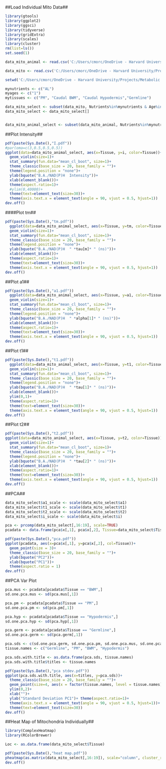 
##Load Individual Mito Data##
```r
library(gtools)
library(ggplot2)
library(ggsci)
library(tidyverse)
library(gridExtra)
library(scales)
library(cluster)
rm(list=ls())
set.seed(1)

data_mito_animal <- read.csv('C:/Users/cmorc/OneDrive - Harvard University/Projects/Metabolic Aging Atlas/Data Analysis/FLIM_Mito_Median_Per_Animal_052623.csv')

data_mito <- read.csv('C:/Users/cmorc/OneDrive - Harvard University/Projects/Metabolic Aging Atlas/Data Analysis/FLIM_Mito_052623.csv')

setwd('C:/Users/cmorc/OneDrive - Harvard University/Projects/Metabolic Aging Atlas/Data Analysis/Tissue Analyses/')

mynutrients <- c("AL")
myages <- c("1")
mytissues <- c("PM", "Caudal BWM", "Caudal Hypodermis","Germline")

data_mito_select <- subset(data_mito, Nutrients%in%mynutrients & Age%in%myages & TissueFullName%in%mytissues)
data_mito_select <- data_mito_select[]


data_mito_animal_select <- subset(data_mito_animal, Nutrients%in%mynutrients & Age%in%myages & TissueFullName%in%mytissues)

```

##Plot Intensity##
```r

pdf(paste(Sys.Date(),"I.pdf"))
#par(oma=c(3,0.5,0.5,0.5))
ggplot(data=data_mito_animal_select, aes(x=Tissue, y=i, color=Tissue))+
  geom_violin(size=1)+
  stat_summary(fun.data="mean_cl_boot", size=1)+
  theme_classic(base_size = 20, base_family = "")+
  theme(legend.position = "none")+
  ylab(bquote("B.A./NAD(P)H  Intensity"))+
  xlab(element_blank())+
  theme(aspect.ratio=1)+
  #ylim(0,40000)+
  theme(text=element_text(size=30))+ 
  theme(axis.text.x = element_text(angle = 90, vjust = 0.5, hjust=1))
dev.off()

```

####Plot tm##
```r
pdf(paste(Sys.Date(),"tm.pdf"))
  ggplot(data=data_mito_animal_select, aes(x=Tissue, y=tm, color=Tissue))+
  geom_violin(size=1)+
  stat_summary(fun.data="mean_cl_boot", size=1)+
  theme_classic(base_size = 20, base_family = "")+
  theme(legend.position = "none")+
  ylab(bquote("B.A./NAD(P)H  " *tau[m]* " (ns)"))+
  xlab(element_blank())+
  theme(aspect.ratio=1)+
  theme(text=element_text(size=30))+ 
  theme(axis.text.x = element_text(angle = 90, vjust = 0.5, hjust=1))
dev.off()

```



##Plot a1##
```r
pdf(paste(Sys.Date(),"a1.pdf"))
  ggplot(data=data_mito_animal_select, aes(x=Tissue, y=a1, color=Tissue))+
  geom_violin(size=1)+
  stat_summary(fun.data="mean_cl_boot", size=1)+
  theme_classic(base_size = 20, base_family = "")+
  theme(legend.position = "none")+
  ylab(bquote("B.A./NAD(P)H  " *alpha[1]* " (ns)"))+
  xlab(element_blank())+
  theme(aspect.ratio=1)+
  theme(text=element_text(size=30))+ 
  theme(axis.text.x = element_text(angle = 90, vjust = 0.5, hjust=1))
dev.off()

```

##Plot t1##
```r
pdf(paste(Sys.Date(),"t1.pdf"))
  ggplot(data=data_mito_animal_select, aes(x=Tissue, y=t1, color=Tissue))+
  geom_violin(size=1)+
  stat_summary(fun.data="mean_cl_boot", size=1)+
  theme_classic(base_size = 20, base_family = "")+
  theme(legend.position = "none")+
  ylab(bquote("B.A./NAD(P)H  " *tau[1]* " (ns)"))+
  xlab(element_blank())+
  ylim(0,1)+
  theme(aspect.ratio=1)+
  theme(text=element_text(size=30))+ 
  theme(axis.text.x = element_text(angle = 90, vjust = 0.5, hjust=1))
dev.off()
```

##Plot t2##
```r
pdf(paste(Sys.Date(),"t2.pdf"))
ggplot(data=data_mito_animal_select, aes(x=Tissue, y=t2, color=Tissue))+
  geom_violin(size=1)+
  stat_summary(fun.data="mean_cl_boot", size=1)+
  theme_classic(base_size = 20, base_family = "")+
  theme(legend.position = "none")+
  ylab(bquote("B.A./NAD(P)H  " *tau[2]* " (ns)"))+
  xlab(element_blank())+
  theme(aspect.ratio=1)+
  theme(text=element_text(size=30))+ 
  theme(axis.text.x = element_text(angle = 90, vjust = 0.5, hjust=1))
dev.off()

```

##PCA##
```r
data_mito_select$a1_scale <- scale(data_mito_select$a1)
data_mito_select$t1_scale <- scale(data_mito_select$t1)
data_mito_select$t2_scale <- scale(data_mito_select$t2)
data_mito_select$i_scale <- scale(data_mito_select$i)

pca <- prcomp(data_mito_select[,16:19], scale=TRUE)
pcadata <- data.frame(pca$x[,1], pca$x[,2], Tissue=data_mito_select$Tissue)

pdf(paste(Sys.Date(),"pca.pdf"))
ggplot(pcadata, aes(x=pca$x[,1], y=pca$x[,2], col=Tissue))+
  geom_point(size = 3)+
  theme_classic(base_size = 20, base_family = "")+
  ylab(bquote("PC2"))+
  xlab(bquote("PC1"))+
  theme(aspect.ratio = 1)
dev.off()

```
##PCA Var Plot
```r
pca.mus <- pcadata[pcadata$Tissue == "BWM",]
sd.one.pca.mus <- sd(pca.mus[,1])

pca.pm <- pcadata[pcadata$Tissue == "PM",]
sd.one.pca.pm <- sd(pca.pm[,1])

pca.hyp <- pcadata[pcadata$Tissue == "Hypodermis",]
sd.one.pca.hyp <- sd(pca.hyp[,1])

pca.germ <- pcadata[pcadata$Tissue == "Germline",]
sd.one.pca.germ <- sd(pca.germ[,1])

pca.sds <- c(sd.one.pca.germ, sd.one.pca.pm, sd.one.pca.mus, sd.one.pca.hyp)
tissue.names <- c("Germline", "PM", "BWM", "Hypodermis")

pca.sds.with.title <- as.data.frame(pca.sds, tissue.names)
pca.sds.with.title$titles <- tissue.names

pdf(paste(Sys.Date(),"pca stdev.pdf"))
ggplot(pca.sds.with.title, aes(x=titles, y=pca.sds))+
  theme_classic(base_size = 20, base_family = "")+
  geom_point(size=4, aes(x = factor(tissue.names, level = tissue.names)))+
  ylim(0,2)+
  xlab("")+
  ylab("Standard Deviation PC1")+ theme(aspect.ratio=1)+ 
  theme(axis.text.x = element_text(angle = 90, vjust = 0.5, hjust=1))+
  theme(text=element_text(size=30))
dev.off()
```

##Heat Map of Mitochondria Individually##
```r
library(ComplexHeatmap)
library(RColorBrewer)

Loc <- as.data.frame(data_mito_select$Tissue)

pdf(paste(Sys.Date(),"heat map.pdf"))
pheatmap(as.matrix(data_mito_select[,16:19]), scale="column", cluster_rows=FALSE, cluster_cols=FALSE, annotation_names_col=TRUE,fontsize=20,annotation_row=Loc,cellwidth=20,show_rownames = FALSE,color=colorRampPalette(c("navy", "white", "red"))(50))
dev.off()

```

